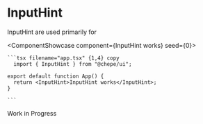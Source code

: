 

# InputHint

InputHint are used primarily for

<ComponentShowcase component={<InputHint>InputHint works</InputHint>} seed={0}>
   <div>

    ```tsx filename="app.tsx" {1,4} copy
      import { InputHint } from "@chepe/ui";

    export default function App() {
      return <InputHint>InputHint works</InputHint>;
    }

    ```

  </div>
</ComponentShowcase>

<Callout emoji="⚠️" type="warning">
  Work in Progress
</Callout>
